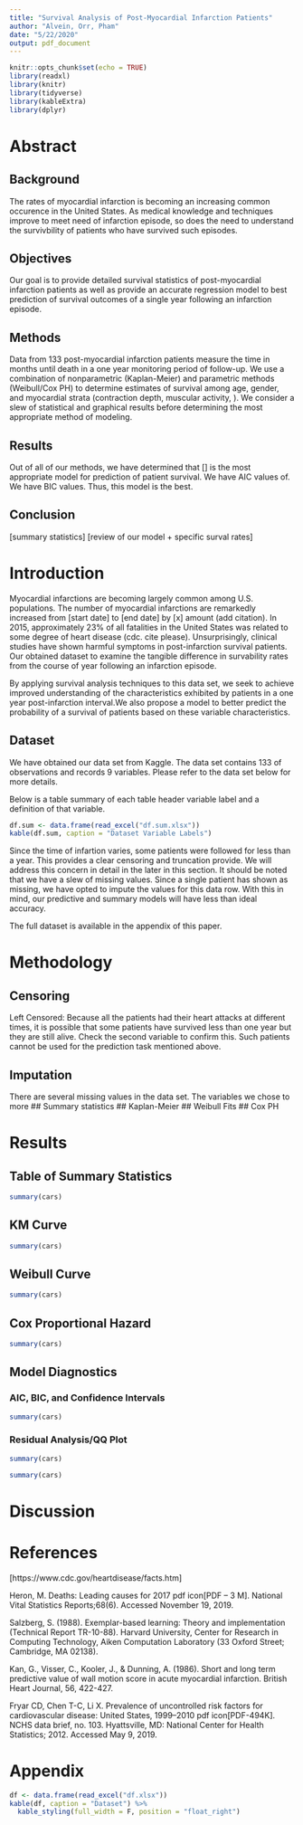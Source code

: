 ```yaml
---
title: "Survival Analysis of Post-Myocardial Infarction Patients"
author: "Alvein, Orr, Pham"
date: "5/22/2020"
output: pdf_document
---
```


```r
knitr::opts_chunk$set(echo = TRUE)
library(readxl)
library(knitr)
library(tidyverse)
library(kableExtra)
library(dplyr)
```
# Abstract

## Background
The rates of myocardial infarction is becoming an increasing common occurence in the United States. As medical knowledge and techniques improve to meet need of infarction episode, so does the need to understand the survivbility of patients who have survived such episodes.

## Objectives
Our goal is to provide detailed survival statistics of post-myocardial infarction patients as well as provide an accurate regression model to best prediction of survival outcomes of a single year following an infarction episode.

## Methods
Data from 133 post-myocardial infarction patients measure the time in months until death in a one year monitoring period of follow-up. We use a combination of nonparametric (Kaplan-Meier) and parametric methods (Weibull/Cox PH) to determine estimates of survival among age, gender, and myocardial strata (contraction depth, muscular activity, ). We consider a slew of statistical and graphical results before determining the most appropriate method of modeling.

## Results
Out of all of our methods, we have determined that [] is the most appropriate model for prediction of patient survival. We have AIC values of. We have BIC values. Thus, this model is the best.


## Conclusion
[summary statistics]
[review of our model + specific surval rates]




# Introduction

Myocardial infarctions are becoming largely common among U.S. populations. The number of myocardial infarctions are remarkedly increased from [start date] to [end date] by [x] amount (add citation). In 2015, approximately 23% of all fatalities in the United States was related to some degree of heart disease (cdc. cite please). Unsurprisingly, clinical studies have shown harmful symptoms in post-infarction survival patients. Our obtained dataset to examine the tangible difference in survability rates from the course of year following an infarction episode.

By applying survival analysis techniques to this data set, we seek to achieve improved understanding of the characteristics exhibited by patients in a one year post-infarction interval.We also propose a model to better predict the probability of a survival of patients based on these variable characteristics.


## Dataset
We have obtained our data set from Kaggle. The data set contains 133 of observations and records 9 variables. Please refer to the data set below for more details.

Below is a table summary of each table header variable label and a definition of that variable.

```r
df.sum <- data.frame(read_excel("df.sum.xlsx"))
kable(df.sum, caption = "Dataset Variable Labels")
```

Since the time of infartion varies, some patients were followed for less than a year. This provides a clear censoring and truncation provide. We will address this concern in detail in the later in this section. It should be noted that we have a slew of missing values. Since a single patient has shown as missing, we have opted to impute the values for this data row. With this in mind, our predictive and summary models will have less than ideal accuracy.

The full dataset is available in the appendix of this paper.


# Methodology

## Censoring
Left Censored: Because all the patients had their heart attacks at different times, it is possible that some patients have survived less than one year but they are still alive. Check the second variable to confirm this. Such patients cannot be used for the prediction task mentioned above.

## Imputation
There are several missing values in the data set. The variables we chose to more 
## Summary statistics
## Kaplan-Meier
## Weibull Fits
## Cox PH


# Results
## Table of Summary Statistics

```r
summary(cars)
```

## KM Curve

```r
summary(cars)
```

## Weibull Curve

```r
summary(cars)
```

## Cox Proportional Hazard

```r
summary(cars)
```

## Model Diagnostics
### AIC, BIC, and Confidence Intervals

```r
summary(cars)
```

### Residual Analysis/QQ Plot

```r
summary(cars)
```

```r
summary(cars)
```

# Discussion

# References
[https://www.cdc.gov/heartdisease/facts.htm]

Heron, M. Deaths: Leading causes for 2017 pdf icon[PDF – 3 M]. National Vital Statistics Reports;68(6). Accessed November 19, 2019.

Salzberg, S. (1988). Exemplar-based learning: Theory and implementation (Technical Report TR-10-88). Harvard University, Center for Research in Computing Technology, Aiken Computation Laboratory (33 Oxford Street; Cambridge, MA 02138).

Kan, G., Visser, C., Kooler, J., & Dunning, A. (1986). Short and long term predictive value of wall motion score in acute myocardial infarction. British Heart Journal, 56, 422-427.

Fryar CD, Chen T-C, Li X. Prevalence of uncontrolled risk factors for cardiovascular disease: United States, 1999–2010 pdf icon[PDF-494K]. NCHS data brief, no. 103. Hyattsville, MD: National Center for Health Statistics; 2012. Accessed May 9, 2019.


# Appendix
```r
df <- data.frame(read_excel("df.xlsx"))
kable(df, caption = "Dataset") %>%
  kable_styling(full_width = F, position = "float_right")
```
